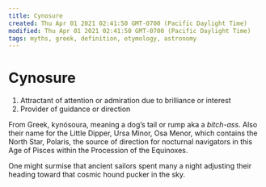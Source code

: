 ```yaml
---
title: Cynosure
created: Thu Apr 01 2021 02:41:50 GMT-0700 (Pacific Daylight Time)
modified: Thu Apr 01 2021 02:41:50 GMT-0700 (Pacific Daylight Time)
tags: myths, greek, definition, etymology, astronomy
---
```


# Cynosure

1. Attractant of attention or admiration due to brilliance or interest
2. Provider of guidance or direction

From Greek, kynósoura, meaning a dog’s tail or rump aka a _bitch-ass_. Also their name for the Little Dipper, Ursa Minor, Osa Menor, which contains the North Star, Polaris, the source of direction for nocturnal navigators in this Age of Pisces within the Procession of the Equinoxes.

One might surmise that ancient sailors spent many a night adjusting their heading toward that cosmic hound pucker in the sky.


